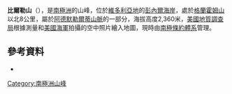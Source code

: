 {{coord|71|30|S|167|19|E|display=title}}

'''比爾勒山'''（{{lang-en|Mount Bierle}}），是[[南極洲|南極洲]]的山峰，位於[[維多利亞地|維多利亞地]]的[[彭內爾海岸|彭內爾海岸]]，處於[[格蘭霍姆山|格蘭霍姆山]]以北8公里，屬於[[阿德默勒爾蒂山脈|阿德默勒爾蒂山脈]]的一部分，海拔高度2,360米，[[美國地質調查局|美國地質調查局]]根據測量和[[美國海軍|美國海軍]]拍攝的空中照片繪入地圖，現時由[[南極條約體系|南極條約體系]]管理。

==參考資料==
* {{usgs-gazetteer}}

{{Antarctica-geo-stub}}
[[Category:南極洲山峰|Category:南極洲山峰]]